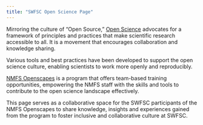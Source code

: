 ```yaml
---
title: "SWFSC Open Science Page"
---
```


Mirroring the culture of "Open Source," [Open Science](https://nmfs-opensci.github.io/) advocates for a framework of principles and practices that make scientific research accessible to all.  It is a movement that encourages collaboration and knowledge sharing.

Various tools and best practices have been developed to support the open science culture, enabling scientists to work more openly and reproducibly.

[NMFS Openscapes](https://nmfs-openscapes.github.io/) is a program that offers team-based training opportunities, empowering the NMFS staff with the skills and tools to contribute to the open science landscape effectively. 

This page serves as a collaborative space for the SWFSC participants of the NMFS Openscapes to share knowledge, insights and experiences gained from the program to foster inclusive and collaborative culture at SWFSC. 

